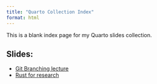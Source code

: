 ```yaml
---
title: "Quarto Collection Index"
format: html
---
```


This is a blank index page for my Quarto slides collection.

## Slides:

- [Git Branching lecture](./2023-02-06-git-branch-lecture.qmd)
- [Rust for research](./2023-02-19-why-rust-for-research.qmd)
